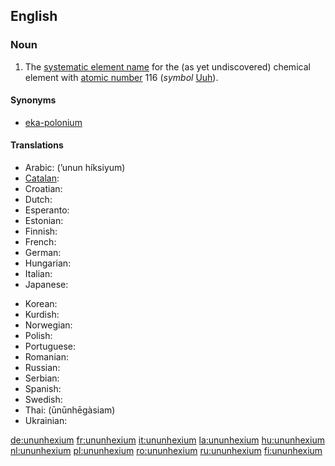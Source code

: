 ==English==
{{elements|Uuh|ununpentium|Uup|ununseptium|Uus}}

===Noun===
{{en-noun|-}}
{{wikipedia}}

# {{element}} The [[systematic element name]] for the (as yet undiscovered) chemical element with [[atomic number]] 116 (''symbol'' [[Uuh]]).

====Synonyms====
* [[eka-polonium]]

====Translations====
{{trans-top|element with atomic number 116}}
* Arabic: {{Arab|[[أنون هيكسيوم]]}} (’unun híksiyum) {{m}}
* [[Catalan]]: {{t-|ca|ununhexi|m}}
* Croatian: {{t-|hr|ununheksij|m}}
* Dutch: {{t+|nl|ununhexium|n}}
* Esperanto: {{t-|eo|ununheksio|xs=Esperanto}}
* Estonian: {{t-|et|ununheksium}}
* Finnish: {{t-|fi|ununheksium}}
* French: {{t+|fr|ununhexium|m}}
* German: {{t+|de|Ununhexium|n}}
* Hungarian: {{t+|hu|ununhexium}}
* Italian: {{t-|it|ununhexio|m}}
* Japanese: {{t-|ja|ウンウンヘキシウム|ununhekishiumu|sc=Jpan}}
{{trans-mid}}
* Korean: {{t-|ko|우눈헥슘|tr=ununheksyum|sc=Hang}}
* Kurdish: {{t|ku|ûnûnheksiyûm}}
* Norwegian: {{t-|no|ununhexium}}
* Polish: {{t+|pl|ununhexium|m}}
* Portuguese: {{t|pt|ununhéxio|m}}
* Romanian: {{t+|ro|ununhexiu|n}}
* Russian: {{t-|ru|унунгексий|unungéksij|m|sc=Cyrl}}
* Serbian: {{t|sr|унунхексијум|m|tr=ununheksijum|sc=Cyrl}}
* Spanish: {{t+|es|ununhexio|m}}
* Swedish: {{t-|sv|ununhexium}}
* Thai: {{Thai|[[อูนอูนเฮกเซียม]]}} (ūnūnhēgàsiam)
* Ukrainian: {{t|uk|унунгексій|m|tr=ununhéksij|sc=Cyrl|xs=Ukrainian}}
{{trans-bottom}}

[[de:ununhexium]]
[[fr:ununhexium]]
[[it:ununhexium]]
[[la:ununhexium]]
[[hu:ununhexium]]
[[nl:ununhexium]]
[[pl:ununhexium]]
[[ro:ununhexium]]
[[ru:ununhexium]]
[[fi:ununhexium]]